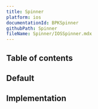 ```yaml
---
title: Spinner
platform: ios
documentationId: BPKSpinner
githubPath: Spinner
fileName: Spinner/IOSSpinner.mdx
---
```




## Table of contents

## Default

<IOSComponentScreenshots
  lightMode={screenshotAll}
  darkMode={screenshotAllDm}
  altText="iOS spinner component" />

## Implementation

<Readme file={readme} />
